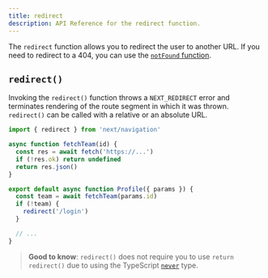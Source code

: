 ```yaml
---
title: redirect
description: API Reference for the redirect function.
---
```


The `redirect` function allows you to redirect the user to another URL. If you need to redirect to a 404, you can use the [`notFound` function](/docs/app/api-reference/functions/not-found).

## `redirect()`

Invoking the `redirect()` function throws a `NEXT_REDIRECT` error and terminates rendering of the route segment in which it was thrown. `redirect()` can be called with a relative or an absolute URL.

```jsx filename="app/team/[id]/page.js"
import { redirect } from 'next/navigation'

async function fetchTeam(id) {
  const res = await fetch('https://...')
  if (!res.ok) return undefined
  return res.json()
}

export default async function Profile({ params }) {
  const team = await fetchTeam(params.id)
  if (!team) {
    redirect('/login')
  }

  // ...
}
```

> **Good to know**: `redirect()` does not require you to use `return redirect()` due to using the TypeScript [`never`](https://www.typescriptlang.org/docs/handbook/2/functions.html#never) type.
